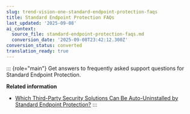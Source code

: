 ```yaml
---
slug: trend-vision-one-standard-endpoint-protection-faqs
title: Standard Endpoint Protection FAQs
last_updated: '2025-09-08'
ai_context:
  source_file: standard-endpoint-protection-faqs.md
  conversion_date: '2025-09-08T23:42:12.300Z'
conversion_status: converted
translation_ready: true
---
```


::: {role="main"}
Get answers to frequently asked support questions for Standard Endpoint Protection.

**Related information**

- [Which Third-Party Security Solutions Can Be Auto-Uninstalled by Standard Endpoint Protection?](security-solutions-auto-uninstall.mdx)
:::
